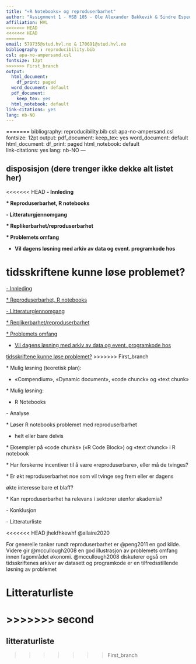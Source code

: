 ```yaml
---
title: "«R Notebooks» og reproduserbarhet"
author: "Assignment 1 - MSB 105 - Ole Alexander Bakkevik & Sindre Espedal"
affiliation: HVL
<<<<<<< HEAD
<<<<<<< HEAD
=======
email: 579735@stud.hvl.no & 170691@stud.hvl.no
bibliography : reproducibility.bib
csl: apa-no-ampersand.csl
fontsize: 12pt
>>>>>>> First_branch
output:
  html_document:
    df_print: paged
  word_document: default
  pdf_document:
    keep_tex: yes
  html_notebook: default  
link-citations: yes
lang: nb-NO
---
```


=======
bibliography: reproducibility.bib
csl: apa-no-ampersand.csl
fontsize: 12pt
output:
  pdf_document:
    keep_tex: yes
  word_document: default
  html_document:
    df_print: paged
  html_notebook: default  
link-citations: yes
lang: nb-NO
---

## disposisjon (dere trenger ikke dekke alt listet her)

<<<<<<< HEAD
**- Innleding**

**\* Reproduserbarhet, R notebooks**

**- Litteraturgjennomgang**

**\* Replikerbarhet/reproduserbarhet**

**\* Problemets omfang**

-   **Vil dagens løsning med arkiv av data og event. programkode hos**

**tidsskriftene kunne løse problemet?**
=======
[- Innleding]{.ul}

[\* Reproduserbarhet, R notebooks]{.ul}

[- Litteraturgjennomgang]{.ul}

[\* Replikerbarhet/reproduserbarhet]{.ul}

[\* Problemets omfang]{.ul}

-   [Vil dagens løsning med arkiv av data og event. programkode
    hos]{.ul}

[tidsskriftene kunne løse problemet?]{.ul}
>>>>>>> First_branch

\* Mulig løsning (teoretisk plan):

-   «Compendium», «Dynamic document», «code chunck» og «text chunk»

\* Mulig løsning:

-   R Notebooks

\- Analyse

\* Løser R notebooks problemet med reproduserbarhet

-   helt eller bare delvis

\* Eksempler på «code chunks» («R Code Block») og «text chunck» i R notebook

\* Har forskerne incentiver til å være «reproduserbare», eller må de tvinges?

\* Er økt reproduserbarhet noe som vil tvinge seg frem eller er dagens

økte interesse bare et blaff?

\* Kan reproduserbarhet ha relevans i sektorer utenfor akademia?

\- Konklusjon

\- Litteraturliste

<<<<<<< HEAD
jhekfhkewhf @allaire2020

For generelle tanker rundt reproduserbarhet er @peng2011 en god kilde. Videre gir @mccullough2008 en god illustrasjon av problemets omfang innen fagområdet økonomi. @mccullough2008 diskuterer også om tidsskriftenes arkiver av datasett og programkode er en tilfredsstillende løsning av problemet

# Litteraturliste

::: {#refs}
:::
>>>>>>> second
=======
## litteraturliste

>>>>>>> First_branch

